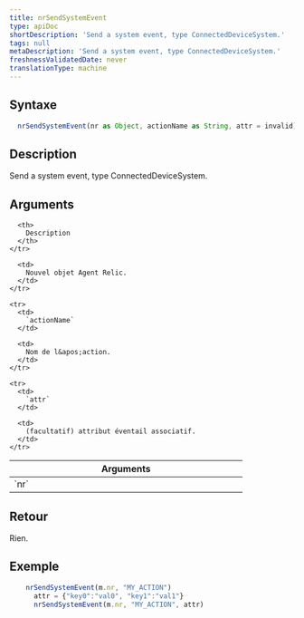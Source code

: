 ```yaml
---
title: nrSendSystemEvent
type: apiDoc
shortDescription: 'Send a system event, type ConnectedDeviceSystem.'
tags: null
metaDescription: 'Send a system event, type ConnectedDeviceSystem.'
freshnessValidatedDate: never
translationType: machine
---
```


## Syntaxe

```js
  nrSendSystemEvent(nr as Object, actionName as String, attr = invalid) as Void
```

## Description

Send a system event, type ConnectedDeviceSystem.

## Arguments

<table>
  <thead>
    <tr>
      <th width="25%">
        Arguments
      </th>

      <th>
        Description
      </th>
    </tr>
  </thead>

  <tbody>
    <tr>
      <td>
        `nr`
      </td>

      <td>
        Nouvel objet Agent Relic.
      </td>
    </tr>

    <tr>
      <td>
        `actionName`
      </td>

      <td>
        Nom de l&apos;action.
      </td>
    </tr>

    <tr>
      <td>
        `attr`
      </td>

      <td>
        (facultatif) attribut éventail associatif.
      </td>
    </tr>
  </tbody>
</table>

## Retour

Rien.

## Exemple

```js
  	nrSendSystemEvent(m.nr, "MY_ACTION")
	  attr = {"key0":"val0", "key1":"val1"}
	  nrSendSystemEvent(m.nr, "MY_ACTION", attr)
```